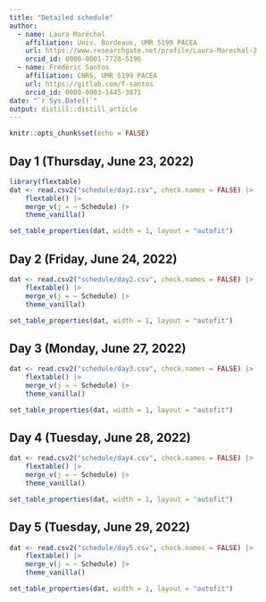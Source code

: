 ```yaml
---
title: "Detailed schedule"
author:
  - name: Laura Maréchal
    affiliation: Univ. Bordeaux, UMR 5199 PACEA
    url: https://www.researchgate.net/profile/Laura-Marechal-2
    orcid_id: 0000-0001-7728-5196
  - name: Frédéric Santos
    affiliation: CNRS, UMR 5199 PACEA
    url: https://gitlab.com/f-santos
    orcid_id: 0000-0003-1445-3871
date: "`r Sys.Date()`"
output: distill::distill_article
---
```


```r
knitr::opts_chunk$set(echo = FALSE)
```

## Day 1 (Thursday, June 23, 2022)
```r
library(flextable)
dat <- read.csv2("schedule/day1.csv", check.names = FALSE) |>
    flextable() |>
    merge_v(j = ~ Schedule) |>
    theme_vanilla()

set_table_properties(dat, width = 1, layout = "autofit")
```

## Day 2 (Friday, June 24, 2022)
```r
dat <- read.csv2("schedule/day2.csv", check.names = FALSE) |>
    flextable() |>
    merge_v(j = ~ Schedule) |>
    theme_vanilla()

set_table_properties(dat, width = 1, layout = "autofit")
```

## Day 3 (Monday, June 27, 2022)
```r
dat <- read.csv2("schedule/day3.csv", check.names = FALSE) |>
    flextable() |>
    merge_v(j = ~ Schedule) |>
    theme_vanilla()

set_table_properties(dat, width = 1, layout = "autofit")
```

## Day 4 (Tuesday, June 28, 2022)
```r
dat <- read.csv2("schedule/day4.csv", check.names = FALSE) |>
    flextable() |>
    merge_v(j = ~ Schedule) |>
    theme_vanilla()

set_table_properties(dat, width = 1, layout = "autofit")
```

## Day 5 (Tuesday, June 29, 2022)
```r
dat <- read.csv2("schedule/day5.csv", check.names = FALSE) |>
    flextable() |>
    merge_v(j = ~ Schedule) |>
    theme_vanilla()

set_table_properties(dat, width = 1, layout = "autofit")
```

